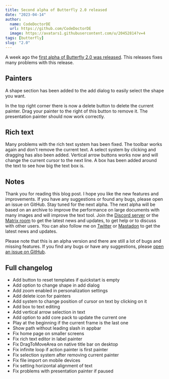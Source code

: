 ```yaml
---
title: Second alpha of Butterfly 2.0 released
date: "2023-04-14"
author:
  name: CodeDoctorDE
  url: https://github.com/CodeDoctorDE
  image: https://avatars1.githubusercontent.com/u/20452814?v=4
tags: [butterfly]
slug: "2.0"
---
```


A week ago the [first alpha of Butterfly 2.0 was released](/blog/butterfly/2.0.0-alpha.0).
This releases fixes many problems with this release.

## Painters

A shape section has been added to the add dialog to easily select the shape you want.

In the top right corner there is now a delete button to delete the current painter.
Drag your painter to the right of this button to remove it.
The presentation painter should now work correctly.

## Rich text

Many problems with the rich text system has been fixed.
The toolbar works again and don't remove the current text.
A select system by clicking and dragging has also been added.
Vertical arrow buttons works now and will change the current cursor to the next line.
A box has been added around the text to see how big the text box is.

## Notes

Thank you for reading this blog post. I hope you like the new features and improvements. If you have any suggestions or found any bugs, please open an issue on GitHub. Stay tuned for the next alpha. The next alpha will be based on an archive to improve the performance on large documents with many images and will improve the text tool. Join the [Discord server](https://linwood.dev/discord) or the [Matrix room](https://linwood.dev/matrix) to get the latest news and updates, to get help or to discuss with other users. You can also follow me on [Twitter](https://twitter.com/LinwoodCloud) or [Mastadon](https://floss.social/@Linwood) to get the latest news and updates.

Please note that this is an alpha version and there are still a lot of bugs and missing features. If you find any bugs or have any suggestions, please [open an issue on GitHub](https://github.com/LinwoodCloud/butterfly/issues/new/choose).

## Full changelog

* Add button to reset templates if quickstart is empty
* Add option to change shape in add dialog
* Add zoom enabled in personalization settings
* Add delete icon for painters
* Add system to change position of cursor on text by clicking on it
* Add box to text editing
* Add vertical arrow selection in text
* Add option to add core pack to update the current one
* Play at the beginning if the current frame is the last one
* Show path without leading slash in appbar
* Fix home page on smaller screens
* Fix rich text editor in label painter
* Fix DragToMoveArea on native title bar on desktop
* Fix infinite loop if action painter is first painter
* Fix selection system after removing current painter
* Fix file import on mobile devices
* Fix setting horizontal alignment of text
* Fix problems with presentation painter if paused
